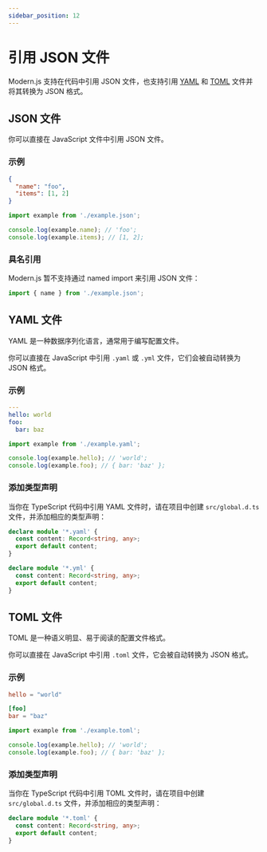 ```yaml
---
sidebar_position: 12
---
```


# 引用 JSON 文件

Modern.js 支持在代码中引用 JSON 文件，也支持引用 [YAML](https://yaml.org/) 和 [TOML](https://toml.io/en/) 文件并将其转换为 JSON 格式。

## JSON 文件

你可以直接在 JavaScript 文件中引用 JSON 文件。

### 示例

```json title="example.json"
{
  "name": "foo",
  "items": [1, 2]
}
```

```js title="index.js"
import example from './example.json';

console.log(example.name); // 'foo';
console.log(example.items); // [1, 2];
```

### 具名引用

Modern.js 暂不支持通过 named import 来引用 JSON 文件：

```js
import { name } from './example.json';
```

## YAML 文件

YAML 是一种数据序列化语言，通常用于编写配置文件。

你可以直接在 JavaScript 中引用 `.yaml` 或 `.yml` 文件，它们会被自动转换为 JSON 格式。

### 示例

```yaml title="example.yaml"
---
hello: world
foo:
  bar: baz
```

```js
import example from './example.yaml';

console.log(example.hello); // 'world';
console.log(example.foo); // { bar: 'baz' };
```

### 添加类型声明

当你在 TypeScript 代码中引用 YAML 文件时，请在项目中创建 `src/global.d.ts` 文件，并添加相应的类型声明：

```ts title="src/global.d.ts"
declare module '*.yaml' {
  const content: Record<string, any>;
  export default content;
}

declare module '*.yml' {
  const content: Record<string, any>;
  export default content;
}
```

## TOML 文件

TOML 是一种语义明显、易于阅读的配置文件格式。

你可以直接在 JavaScript 中引用 `.toml` 文件，它会被自动转换为 JSON 格式。

### 示例

```toml title="example.toml"
hello = "world"

[foo]
bar = "baz"
```

```js
import example from './example.toml';

console.log(example.hello); // 'world';
console.log(example.foo); // { bar: 'baz' };
```

### 添加类型声明

当你在 TypeScript 代码中引用 TOML 文件时，请在项目中创建 `src/global.d.ts` 文件，并添加相应的类型声明：

```ts title="src/global.d.ts"
declare module '*.toml' {
  const content: Record<string, any>;
  export default content;
}
```
